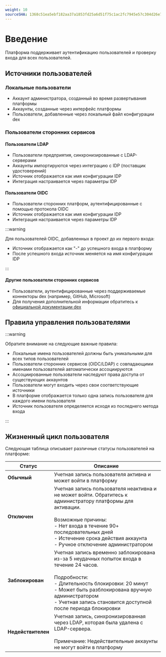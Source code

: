```yaml
---
weight: 10
sourceSHA: 1368c51ea5ebf182aa37a1853fd25a6d51f75c1ac2fc7945e57c304d26e7b646
---
```


# Введение

Платформа поддерживает аутентификацию пользователей и проверку входа для всех пользователей.

## Источники пользователей

### Локальные пользователи

- Аккаунт администратора, созданный во время развертывания платформы
- Аккаунты, созданные через интерфейс платформы
- Пользователи, добавленные через локальный файл конфигурации dex

### Пользователи сторонних сервисов

#### Пользователи LDAP

- Пользователи предприятия, синхронизированные с LDAP-серверами
- Аккаунты импортируются через интеграцию с IDP (поставщик удостоверений)
- Источник отображается как имя конфигурации IDP
- Интеграция настраивается через параметры IDP

#### Пользователи OIDC

- Пользователи сторонних платформ, аутентифицированные с помощью протокола OIDC
- Источник отображается как имя конфигурации IDP
- Интеграция настраивается через параметры IDP

:::warning

Для пользователей OIDC, добавленных в проект до их первого входа:

- Источник отображается как "-" до успешного входа в платформу
- После успешного входа источник меняется на имя конфигурации IDP

:::

#### Другие пользователи сторонних сервисов

- Пользователи, аутентифицированные через поддерживаемые коннекторы dex (например, GitHub, Microsoft)
- Для получения дополнительной информации обратитесь к [официальной документации dex](https://github.com/dexidp/dex)

## Правила управления пользователями

:::warning

Обратите внимание на следующие важные правила:

- Локальные имена пользователей должны быть уникальными для всех типов пользователей
- Пользователи сторонних сервисов (OIDC/LDAP) с совпадающими именами пользователей автоматически ассоциируются
- Ассоциированные пользователи наследуют права доступа от существующих аккаунтов
- Пользователи могут входить через свои соответствующие источники
- В платформе отображается только одна запись пользователя для каждого имени пользователя
- Источник пользователя определяется исходя из последнего метода входа

:::

## Жизненный цикл пользователя

Следующая таблица описывает различные статусы пользователей на платформе:

| Статус       | Описание                                                                                                                                                                                                                            |
| ------------ | -------------------------------------------------------------------------------------------------------------------------------------------------------------------------------------------------------------------------------------- |
| **Обычный**  | Учетная запись пользователя активна и может войти в платформу                                                                                                                                                                       |
| **Отключен** | Учетная запись пользователя неактивна и не может войти. Обратитесь к администратору платформы для активации.<br /><br />Возможные причины:<br />- Нет входа в течение 90+ последовательных дней<br />- Истечение срока действия аккаунта<br />- Ручное отключение администратором |
| **Заблокирован** | Учетная запись временно заблокирована из-за 5 неудачных попыток входа в течение 24 часов.<br /><br />Подробности:<br />- Длительность блокировки: 20 минут<br />- Может быть разблокирована вручную администратором<br />- Учетная запись становится доступной после периода блокировки |
| **Недействителен**  | Учетная запись, синхронизированная через LDAP, которая была удалена с LDAP-сервера.<br /><br />Примечание: Недействительные аккаунты не могут войти в платформу                                                                                                  |
